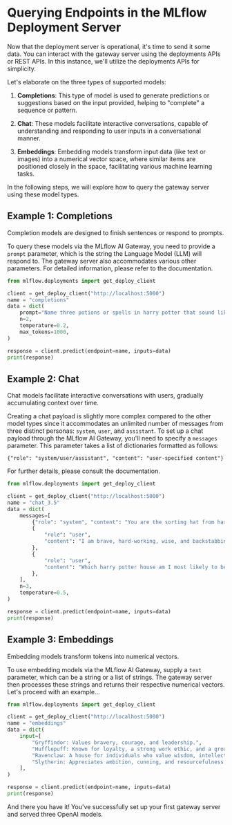 # Querying Endpoints in the MLflow Deployment Server

Now that the deployment server is operational, it's time to send it some data. You can interact with the
gateway server using the deployments APIs or REST APIs. In this instance, we'll utilize the deployments APIs for simplicity.

Let's elaborate on the three types of supported models:

1. **Completions**: This type of model is used to generate predictions or suggestions based on the
   input provided, helping to "complete" a sequence or pattern.

2. **Chat**: These models facilitate interactive conversations, capable of understanding and responding
   to user inputs in a conversational manner.

3. **Embeddings**: Embedding models transform input data (like text or images) into a numerical vector
   space, where similar items are positioned closely in the space, facilitating various machine learning tasks.

In the following steps, we will explore how to query the gateway server using these model types.

## Example 1: Completions

Completion models are designed to finish sentences or respond to prompts.

To query these models via the MLflow AI Gateway, you need to provide a `prompt` parameter,
which is the string the Language Model (LLM) will respond to. The gateway server also accommodates
various other parameters. For detailed information, please refer to the documentation.

```python
from mlflow.deployments import get_deploy_client

client = get_deploy_client("http://localhost:5000")
name = "completions"
data = dict(
    prompt="Name three potions or spells in harry potter that sound like an insult. Only show the names.",
    n=2,
    temperature=0.2,
    max_tokens=1000,
)

response = client.predict(endpoint=name, inputs=data)
print(response)
```

## Example 2: Chat

Chat models facilitate interactive conversations with users, gradually accumulating context over time.

Creating a chat payload is slightly more complex compared to the other model types since it accommodates an
unlimited number of messages from three distinct personas: `system`, `user`, and `assistant`. To set up
a chat payload through the MLflow AI Gateway, you'll need to specify a `messages` parameter. This parameter
takes a list of dictionaries formatted as follows:

`{"role": "system/user/assistant", "content": "user-specified content"}`

For further details, please consult the documentation.

```python
from mlflow.deployments import get_deploy_client

client = get_deploy_client("http://localhost:5000")
name = "chat_3.5"
data = dict(
    messages=[
        {"role": "system", "content": "You are the sorting hat from harry potter."},
        {
            "role": "user",
            "content": "I am brave, hard-working, wise, and backstabbing.",
        },
        {
            "role": "user",
            "content": "Which harry potter house am I most likely to belong to?",
        },
    ],
    n=3,
    temperature=0.5,
)

response = client.predict(endpoint=name, inputs=data)
print(response)
```

## Example 3: Embeddings

Embedding models transform tokens into numerical vectors.

To use embedding models via the MLflow AI Gateway, supply a `text` parameter, which can be a
string or a list of strings. The gateway server then processes these strings and returns their
respective numerical vectors. Let's proceed with an example...

```python
from mlflow.deployments import get_deploy_client

client = get_deploy_client("http://localhost:5000")
name = "embeddings"
data = dict(
    input=[
        "Gryffindor: Values bravery, courage, and leadership.",
        "Hufflepuff: Known for loyalty, a strong work ethic, and a grounded nature.",
        "Ravenclaw: A house for individuals who value wisdom, intellect, and curiosity.",
        "Slytherin: Appreciates ambition, cunning, and resourcefulness.",
    ],
)

response = client.predict(endpoint=name, inputs=data)
print(response)
```

And there you have it! You've successfully set up your first gateway server and served three OpenAI models.
